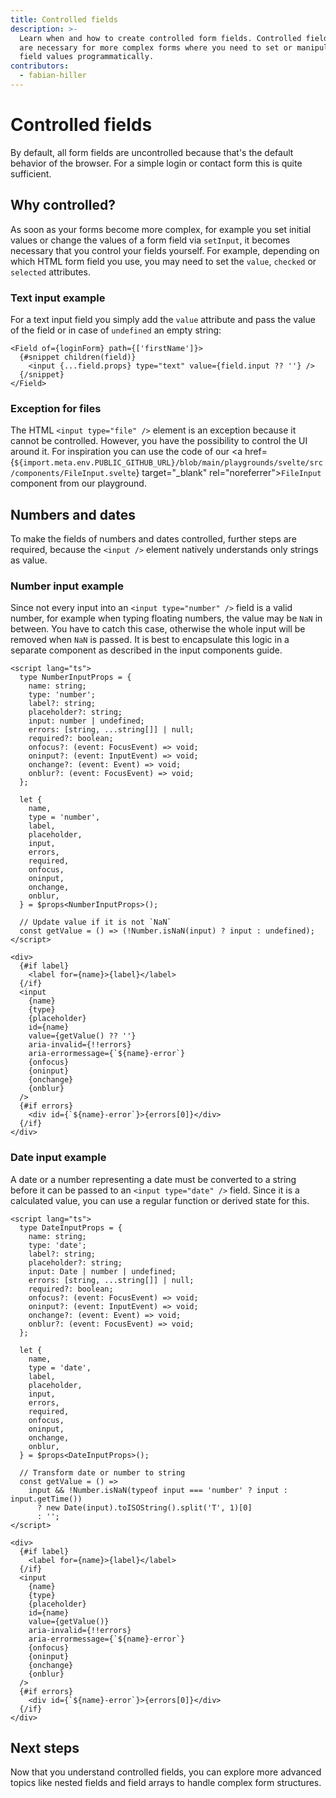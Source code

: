 ```yaml
---
title: Controlled fields
description: >-
  Learn when and how to create controlled form fields. Controlled fields
  are necessary for more complex forms where you need to set or manipulate
  field values programmatically.
contributors:
  - fabian-hiller
---
```



# Controlled fields

By default, all form fields are uncontrolled because that's the default behavior of the browser. For a simple login or contact form this is quite sufficient.

## Why controlled?

As soon as your forms become more complex, for example you set initial values or change the values of a form field via <Link href="/methods/api/setInput/">`setInput`</Link>, it becomes necessary that you control your fields yourself. For example, depending on which HTML form field you use, you may need to set the `value`, `checked` or `selected` attributes.

### Text input example

For a text input field you simply add the `value` attribute and pass the value of the field or in case of `undefined` an empty string:

```svelte
<Field of={loginForm} path={['firstName']}>
  {#snippet children(field)}
    <input {...field.props} type="text" value={field.input ?? ''} />
  {/snippet}
</Field>
```

### Exception for files

The HTML `<input type="file" />` element is an exception because it cannot be controlled. However, you have the possibility to control the UI around it. For inspiration you can use the code of our <a href={`${import.meta.env.PUBLIC_GITHUB_URL}/blob/main/playgrounds/svelte/src/components/FileInput.svelte`} target="\_blank" rel="noreferrer">`FileInput`</a> component from our <Link href="/playground/">playground</Link>.

## Numbers and dates

To make the fields of numbers and dates controlled, further steps are required, because the `<input />` element natively understands only strings as value.

### Number input example

Since not every input into an `<input type="number" />` field is a valid number, for example when typing floating numbers, the value may be `NaN` in between. You have to catch this case, otherwise the whole input will be removed when `NaN` is passed. It is best to encapsulate this logic in a separate component as described in the <Link href="/svelte/guides/input-components/">input components</Link> guide.

```svelte
<script lang="ts">
  type NumberInputProps = {
    name: string;
    type: 'number';
    label?: string;
    placeholder?: string;
    input: number | undefined;
    errors: [string, ...string[]] | null;
    required?: boolean;
    onfocus?: (event: FocusEvent) => void;
    oninput?: (event: InputEvent) => void;
    onchange?: (event: Event) => void;
    onblur?: (event: FocusEvent) => void;
  };

  let {
    name,
    type = 'number',
    label,
    placeholder,
    input,
    errors,
    required,
    onfocus,
    oninput,
    onchange,
    onblur,
  } = $props<NumberInputProps>();

  // Update value if it is not `NaN`
  const getValue = () => (!Number.isNaN(input) ? input : undefined);
</script>

<div>
  {#if label}
    <label for={name}>{label}</label>
  {/if}
  <input
    {name}
    {type}
    {placeholder}
    id={name}
    value={getValue() ?? ''}
    aria-invalid={!!errors}
    aria-errormessage={`${name}-error`}
    {onfocus}
    {oninput}
    {onchange}
    {onblur}
  />
  {#if errors}
    <div id={`${name}-error`}>{errors[0]}</div>
  {/if}
</div>
```

### Date input example

A date or a number representing a date must be converted to a string before it can be passed to an `<input type="date" />` field. Since it is a calculated value, you can use a regular function or derived state for this.

```svelte
<script lang="ts">
  type DateInputProps = {
    name: string;
    type: 'date';
    label?: string;
    placeholder?: string;
    input: Date | number | undefined;
    errors: [string, ...string[]] | null;
    required?: boolean;
    onfocus?: (event: FocusEvent) => void;
    oninput?: (event: InputEvent) => void;
    onchange?: (event: Event) => void;
    onblur?: (event: FocusEvent) => void;
  };

  let {
    name,
    type = 'date',
    label,
    placeholder,
    input,
    errors,
    required,
    onfocus,
    oninput,
    onchange,
    onblur,
  } = $props<DateInputProps>();

  // Transform date or number to string
  const getValue = () =>
    input && !Number.isNaN(typeof input === 'number' ? input : input.getTime())
      ? new Date(input).toISOString().split('T', 1)[0]
      : '';
</script>

<div>
  {#if label}
    <label for={name}>{label}</label>
  {/if}
  <input
    {name}
    {type}
    {placeholder}
    id={name}
    value={getValue()}
    aria-invalid={!!errors}
    aria-errormessage={`${name}-error`}
    {onfocus}
    {oninput}
    {onchange}
    {onblur}
  />
  {#if errors}
    <div id={`${name}-error`}>{errors[0]}</div>
  {/if}
</div>
```

## Next steps

Now that you understand controlled fields, you can explore more advanced topics like <Link href="/svelte/guides/nested-fields/">nested fields</Link> and <Link href="/svelte/guides/field-arrays/">field arrays</Link> to handle complex form structures.
